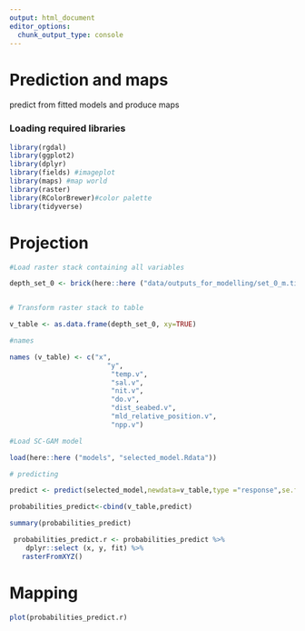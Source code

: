 ```yaml
---
output: html_document
editor_options: 
  chunk_output_type: console
---
```

# Prediction and maps

predict from fitted models and produce maps

### Loading required libraries

```r

library(rgdal)
library(ggplot2)
library(dplyr)
library(fields) #imageplot
library(maps) #map world
library(raster)
library(RColorBrewer)#color palette
library(tidyverse)
```

# Projection

```r

#Load raster stack containing all variables

depth_set_0 <- brick(here::here ("data/outputs_for_modelling/set_0_m.tif"))


# Transform raster stack to table

v_table <- as.data.frame(depth_set_0, xy=TRUE)

#names

names (v_table) <- c("x", 
                        "y", 
                         "temp.v", 
                         "sal.v",
                         "nit.v",
                         "do.v", 
                         "dist_seabed.v", 
                         "mld_relative_position.v", 
                         "npp.v")

#Load SC-GAM model

load(here::here ("models", "selected_model.Rdata"))

# predicting 

predict <- predict(selected_model,newdata=v_table,type ="response",se.fit=T)            

probabilities_predict<-cbind(v_table,predict)

summary(probabilities_predict)

 probabilities_predict.r <- probabilities_predict %>%
    dplyr::select (x, y, fit) %>%
   rasterFromXYZ()

```


# Mapping

```r
plot(probabilities_predict.r)
```

